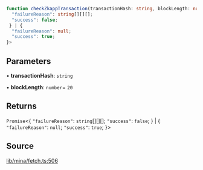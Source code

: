 ```ts
function checkZkappTransaction(transactionHash: string, blockLength: number): Promise<{
  "failureReason": string[][][];
  "success": false;
 } | {
  "failureReason": null;
  "success": true;
}>
```

## Parameters

• **transactionHash**: `string`

• **blockLength**: `number`= `20`

## Returns

`Promise`\<\{
  `"failureReason"`: `string`[][][];
  `"success"`: `false`;
 \} \| \{
  `"failureReason"`: `null`;
  `"success"`: `true`;
 \}\>

## Source

[lib/mina/fetch.ts:506](https://github.com/o1-labs/o1js/blob/3b1b22555bd0099419efc0703dfdb8b2eb7c3e6f/src/lib/mina/fetch.ts#L506)
